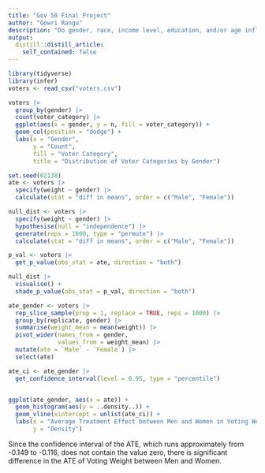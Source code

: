 ```yaml
---
title: "Gov 50 Final Project"
author: "Gowri Rangu"
description: "Do gender, race, income level, education, and/or age influence a person's voting habits (always, sporadic, rarely/never)?"
output:
  distill::distill_article:
    self_contained: false
---
```


```r
library(tidyverse)
library(infer)
voters <- read_csv("voters.csv")
```


```r
voters |>
  group_by(gender) |>
  count(voter_category) |>
  ggplot(aes(x = gender, y = n, fill = voter_category)) +
  geom_col(position = "dodge") +
  labs(x = "Gender", 
       y = "Count",
       fill = "Voter Category",
       title = "Distribution of Voter Categories by Gender")
```


```r
set.seed(02138)
ate <- voters |>
  specify(weight ~ gender) |>
  calculate(stat = "diff in means", order = c("Male", "Female"))

null_dist <- voters |>
  specify(weight ~ gender) |>
  hypothesise(null = "independence") |>
  generate(reps = 1000, type = "permute") |>
  calculate(stat = "diff in means", order = c("Male", "Female"))

p_val <- voters |>
  get_p_value(obs_stat = ate, direction = "both")

null_dist |>
  visualise() +
  shade_p_value(obs_stat = p_val, direction = "both")
```


```r
ate_gender <- voters |>
  rep_slice_sample(prop = 1, replace = TRUE, reps = 1000) |>
  group_by(replicate, gender) |>
  summarise(weight_mean = mean(weight)) |>
  pivot_wider(names_from = gender, 
              values_from = weight_mean) |>
  mutate(ate = `Male` - `Female`) |>
  select(ate)

ate_ci <- ate_gender |>
  get_confidence_interval(level = 0.95, type = "percentile")


ggplot(ate_gender, aes(x = ate)) + 
  geom_histogram(aes(y = ..density..)) +
  geom_vline(xintercept = unlist(ate_ci)) +
  labs(x = "Average Treatment Effect between Men and Women in Voting Weight",
       y = "Density")
```

Since the confidence interval of the ATE, which runs approximately from -0.149 to -0.116, does not contain the value zero, there is significant difference in the ATE of Voting Weight between Men and Women. 

